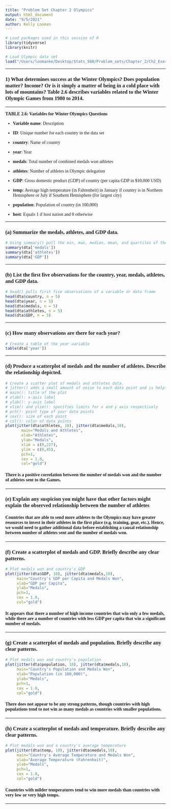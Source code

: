 ```yaml
---
title: "Problem Set Chapter 2 Olympics" 
output: html_document
date: "9/5/2021"
author: Kelly Looman 
---
```


<style type="text/css">
  body{
  font-family: times;
}
</style>

```r
# Load packages used in this session of R
library(tidyverse)
library(knitr)

```

```r
# Load Olympic data set 
load("/Users/loomanke/Desktop/Stats_560/Problem_sets/Chapter_2/Ch2_Exercise2_Olympics.RData")
```

----

### 1) What determines success at the Winter Olympics? Does population matter? Income? Or is it simply a matter of being in a cold place with lots of mountains? Table 2.6 describes variables related to the Winter Olympic Games from 1980 to 2014.

----

**TABLE  2.6:  Variables for Winter Olympics Questions**

- **Variable name**: Description

- **ID**: Unique number for each country in the data set

- **country**: Name of country

- **year**: Year

- **medals**: Total number of combined medals won athletes

- **athletes**: Number of athletes in Olympic delegation

- **GDP**: Gross domestic product (GDP) of country (per capita GDP in $10,000 USD)

- **temp**: Average high temperature (in Fahrenheit) in January if country is in Northern Hemisphere or July if Southern Hemisphere (for largest city) 

- **population**: Population of country (in 100,000) 

- **host**: Equals 1 if host nation and 0 otherwise

---- 

### (a) Summarize the medals, athletes, and GDP data.
```r
# Using summary() pull the min, max, median, mean, and quartiles of the medals, athletes, and GDP variables. 
summary(dta['medals']) 
summary(dta['athletes']) 
summary(dta['GDP']) 
```

---- 

### (b) List the first five observations for the country, year, medals, athletes, and GDP data.
```r
# head() pulls first five observations of a variable or data frame 
head(dta$country, n = 5)
head(dta$year, n = 5)
head(dta$medals, n = 5)
head(dta$athletes, n = 5)
head(dta$GDP, n = 5)
```

---- 

### (c) How many observations are there for each year?
```r
# Create a table of the year variable 
table(dta['year'])
```

---- 

### (d) Produce a scatterplot of medals and the number of athletes. Describe the relationship depicted.
```r
# Create a scatter plot of medals and athletes data. 
# jitter() adds a small amount of noise to each data point and is helpful in preventing over plotting. 
# main(): title of the plot
# xlab(): x-axis label
# ylab(): y-axis label 
# xlim() and ylim(): specifies limits for x and y axis respectively 
# pch(): point type of your data points 
# cex(): size of each point 
# col(): color of data points 
plot(jitter(dta$athletes, 10), jitter(dta$medals,10), 
       main="Medals and Athletes",
       xlab="Athletes", 
       ylab="Medals", 
       xlim = c(0,227),
       ylim = c(0,45),
       pch=1,
       cex = 1.0,
       col="gold")
```

#### There is a positive correlation between the number of medals won and the number of athletes sent to the Games. 

---- 

### (e) Explain any suspicion you might have that other factors might explain the observed relationship between the number of athletes

#### Countries that are able to send more athletes to the Olympics may have greater resources to invest in their athletes in the first place (e.g. training, gear, etc.). Hence, we would need to gather additional data before establishing a causal relationship between number of athletes sent and the number of medals won.

---- 

### (f) Create a scatterplot of medals and GDP. Briefly describe any clear patterns.
```r
# Plot medals won and country's GDP 
plot(jitter(dta$GDP, 10), jitter(dta$medals,10), 
     main="Country's GDP per Capita and Medals Won",
     xlab="GDP per Capita", 
     ylab="Medals", 
     pch=1,
     cex = 1.0,
     col="gold")
```

#### It appears that there a number of high income countries that win only a few medals, while there are a number of countries with less GDP per capita that win a significant number of medals.

---- 

### (g) Create a scatterplot of medals and population. Briefly describe any clear patterns.
```r
# Plot medals won and country's population 
plot(jitter(dta$population, 10), jitter(dta$medals,10), 
     main="Country's Population and Medals Won",
     xlab="Population (in 100,000)", 
     ylab="Medals", 
     pch=1,
     cex = 1.0,
     col="gold")
```

#### There does not appear to be any strong patterns, though countries with high populations tend to not win as many medals as countries with smaller populations. 

---- 

### (h) Create a scatterplot of medals and temperature. Briefly describe any clear patterns.
```r
# Plot medals won and a country's average temperature
plot(jitter(dta$temp, 10), jitter(dta$medals,10), 
     main="Country's Average Temperature and Medals Won",
     xlab="Average Temperature (Fahrenheit)", 
     ylab="Medals", 
     pch=1,
     cex = 1.0,
     col="gold")
```

#### Countries with milder temperatures tend to win more medals than countries with very low or very high temps. 

---- 




